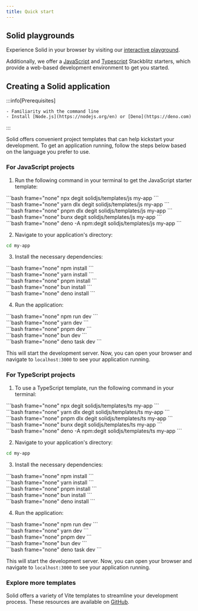 ```yaml
---
title: Quick start
---
```


## Solid playgrounds

Experience Solid in your browser by visiting our [interactive playground](https://playground.solidjs.com/).

Additionally, we offer a [JavaScript](https://stackblitz.com/github/solidjs/templates/tree/master/js) and [Typescript](https://stackblitz.com/github/solidjs/templates/tree/master/ts) Stackblitz starters, which provide a web-based development environment to get you started.

## Creating a Solid application

:::info[Prerequisites]

    - Familiarity with the command line
    - Install [Node.js](https://nodejs.org/en) or [Deno](https://deno.com)

:::

Solid offers convenient project templates that can help kickstart your development. To get an application running, follow the steps below based on the language you prefer to use.

### For JavaScript projects

1. Run the following command in your terminal to get the JavaScript starter template:

<TabsCodeBlocks>
<div id="npm">
```bash frame="none"
npx degit solidjs/templates/js my-app
```
</div>

<div id="yarn">
	```bash frame="none" yarn dlx degit solidjs/templates/js my-app ```
</div>

<div id="pnpm">
	```bash frame="none" pnpm dlx degit solidjs/templates/js my-app ```
</div>

<div id="bun">
	```bash frame="none" bunx degit solidjs/templates/js my-app ```
</div>

<div id="deno">
```bash frame="none"
deno -A npm:degit solidjs/templates/js my-app
```
</div>
</TabsCodeBlocks>

2. Navigate to your application's directory:

```bash frame="none"
cd my-app
```

3. Install the necessary dependencies:

<TabsCodeBlocks>
<div id="npm">
```bash frame="none"
npm install
```
</div>

<div id="yarn">```bash frame="none" yarn install ```</div>

<div id="pnpm">```bash frame="none" pnpm install ```</div>

<div id="bun">```bash frame="none" bun install ```</div>

<div id="deno">
```bash frame="none"
deno install
```
</div>
</TabsCodeBlocks>

4. Run the application:

<TabsCodeBlocks>
<div id="npm">
```bash frame="none"
npm run dev
```
</div>

<div id="yarn">```bash frame="none" yarn dev ```</div>

<div id="pnpm">```bash frame="none" pnpm dev ```</div>

<div id="bun">
```bash frame="none"
bun dev
```
</div>
<div id="deno">
```bash frame="none"
deno task dev
```
</div>
</TabsCodeBlocks>

This will start the development server. Now, you can open your browser and navigate to `localhost:3000` to see your application running.

### For TypeScript projects

1. To use a TypeScript template, run the following command in your terminal:

<TabsCodeBlocks>
<div id="npm">
```bash frame="none"
npx degit solidjs/templates/ts my-app
```
</div>

<div id="yarn">
	```bash frame="none" yarn dlx degit solidjs/templates/ts my-app ```
</div>

<div id="pnpm">
	```bash frame="none" pnpm dlx degit solidjs/templates/ts my-app ```
</div>

<div id="bun">
```bash frame="none"
bunx degit solidjs/templates/ts my-app
```
</div>
<div id="deno">
```bash frame="none"
deno -A npm:degit solidjs/templates/ts my-app
```
</div>
</TabsCodeBlocks>

2. Navigate to your application's directory:

```bash frame="none"
cd my-app
```

3. Install the necessary dependencies:

<TabsCodeBlocks>
<div id="npm">
```bash frame="none"
npm install
```
</div>

<div id="yarn">```bash frame="none" yarn install ```</div>

<div id="pnpm">```bash frame="none" pnpm install ```</div>

<div id="bun">
```bash frame="none"
bun install
```
</div>
<div id="deno">
```bash frame="none"
deno install
```
</div>
</TabsCodeBlocks>

4. Run the application:

<TabsCodeBlocks>
<div id="npm">
```bash frame="none"
npm run dev
```
</div>

<div id="yarn">```bash frame="none" yarn dev ```</div>

<div id="pnpm">```bash frame="none" pnpm dev ```</div>

<div id="bun">
```bash frame="none"
bun dev
```
</div>
<div id="deno">
```bash frame="none"
deno task dev
```
</div>
</TabsCodeBlocks>

This will start the development server. Now, you can open your browser and navigate to `localhost:3000` to see your application running.

### Explore more templates

Solid offers a variety of Vite templates to streamline your development process. These resources are available on [GitHub](https://github.com/solidjs/templates).

